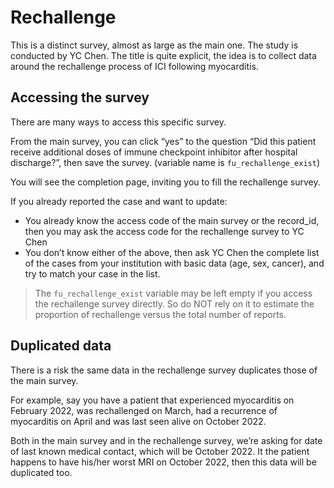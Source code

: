 # Rechallenge {#rechallenge}

This is a distinct survey, almost as large as the main one. The study is conducted by YC Chen. The title is quite explicit, the idea is to collect data around the rechallenge process of ICI following myocarditis.

## Accessing the survey

There are many ways to access this specific survey.

From the main survey, you can click "yes" to the question "Did this patient receive additional doses of immune checkpoint inhibitor after hospital discharge?", then save the survey. (variable name is `fu_rechallenge_exist`)

You will see the completion page, inviting you to fill the rechallenge survey.

If you already reported the case and want to update:

-   You already know the access code of the main survey or the record_id, then you may ask the access code for the rechallenge survey to YC Chen
-   You don't know either of the above, then ask YC Chen the complete list of the cases from your institution with basic data (age, sex, cancer), and try to match your case in the list.

> The `fu_rechallenge_exist` variable may be left empty if you access the rechallenge survey directly. So do NOT rely on it to estimate the proportion of rechallenge versus the total number of reports.

## Duplicated data

There is a risk the same data in the rechallenge survey duplicates those of the main survey.

For example, say you have a patient that experienced myocarditis on February 2022, was rechallenged on March, had a recurrence of myocarditis on April and was last seen alive on October 2022.

Both in the main survey and in the rechallenge survey, we're asking for date of last known medical contact, which will be October 2022. It the patient happens to have his/her worst MRI on October 2022, then this data will be duplicated too.

